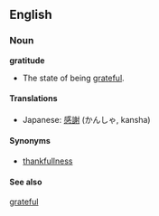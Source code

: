 == English ==

=== Noun ===
'''gratitude'''

* The state of being [[grateful]].

==== Translations ====
*Japanese: [[感謝]] (かんしゃ, kansha)

====Synonyms====
* [[thankfullness]]

====See also====
[[grateful]]